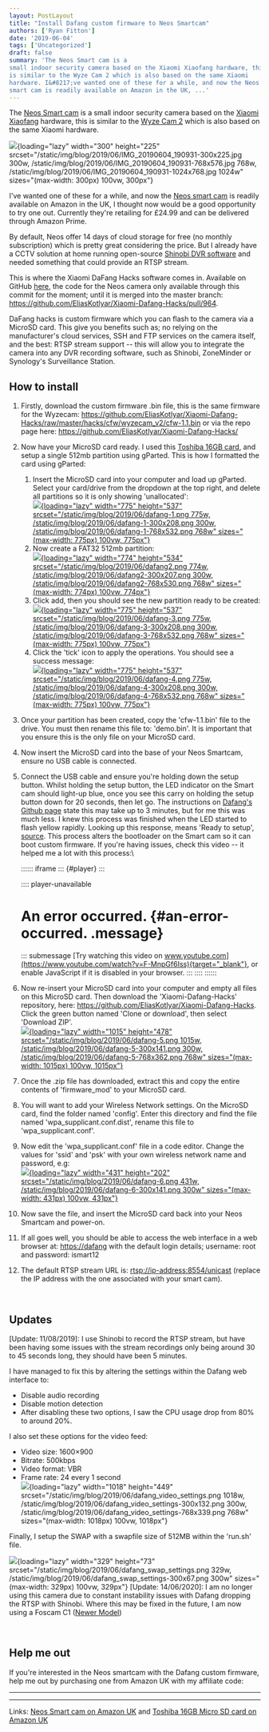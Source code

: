 ```yaml
---
layout: PostLayout
title: "Install Dafang custom firmware to Neos Smartcam"
authors: ['Ryan Fitton']
date: '2019-06-04'
tags: ['Uncategorized']
draft: false
summary: 'The Neos Smart cam is a
small indoor security camera based on the Xiaomi Xiaofang hardware, this
is similar to the Wyze Cam 2 which is also based on the same Xiaomi
hardware. I&#8217;ve wanted one of these for a while, and now the Neos
smart cam is readily available on Amazon in the UK, ...'
---
```


The [Neos Smart
cam](https://www.amazon.co.uk/Neos-SmartCam-Vision-Camera-Warranty/dp/B07JY7K3SZ/ref=as_li_ss_tl?ie=UTF8&linkCode=ll1&tag=ryanfittoncou-21&linkId=50da75e73cc1e4cc66bbdffdeae74299&language=en_GB)
is a small indoor security camera based on the [Xiaomi
Xiaofang](https://uk.gearbest.com/ip-cameras/pp_487830.html) hardware,
this is similar to the [Wyze Cam
2](https://www.wyze.com/product/wyze-cam-v2/) which is also based on the
same Xiaomi hardware.

![](/static/img/blog/2019/06/IMG_20190604_190931-300x225.jpg){loading="lazy"
width="300" height="225"
srcset="/static/img/blog/2019/06/IMG_20190604_190931-300x225.jpg 300w, /static/img/blog/2019/06/IMG_20190604_190931-768x576.jpg 768w, /static/img/blog/2019/06/IMG_20190604_190931-1024x768.jpg 1024w"
sizes="(max-width: 300px) 100vw, 300px"}

I've wanted one of these for a while, and now the [Neos smart
cam](https://www.amazon.co.uk/gp/product/B07JY7K3SZ/ref=as_li_ss_tl?ie=UTF8&psc=1&linkCode=ll1&tag=ryanfittoncou-21&linkId=c94405cba7c64a2c881f432a0522ec92&language=en_GB)
is readily available on Amazon in the UK, I thought now would be a good
opportunity to try one out. Currently they're retailing for £24.99 and
can be delivered through Amazon Prime.

By default, Neos offer 14 days of cloud storage for free (no monthly
subscription) which is pretty great considering the price. But I already
have a CCTV solution at home running open-source [Shinobi DVR
software](https://gitlab.com/Shinobi-Systems/Shinobi) and needed
something that could provide an RTSP stream.

This is where the Xiaomi DaFang Hacks software comes in. Available on
GitHub
[here](https://github.com/EliasKotlyar/Xiaomi-Dafang-Hacks/blob/master/README.md),
the code for the Neos camera only available through this commit for the
moment; until it is merged into the master branch:
<https://github.com/EliasKotlyar/Xiaomi-Dafang-Hacks/pull/964>.

DaFang hacks is custom firmware which you can flash to the camera via a
MicroSD card. This give you benefits such as; no relying on the
manufacturer's cloud services, SSH and FTP services on the camera
itself, and the best: RTSP stream support -- this will allow you to
integrate the camera into any DVR recording software, such as Shinobi,
ZoneMinder or Synology's Surveillance Station.

## How to install

1.  Firstly, download the custom firmware .bin file, this is the same
    firmware for the Wyzecam:
    <https://github.com/EliasKotlyar/Xiaomi-Dafang-Hacks/raw/master/hacks/cfw/wyzecam_v2/cfw-1.1.bin>
    or via the repo page here:
    <https://github.com/EliasKotlyar/Xiaomi-Dafang-Hacks/>
2.  Now have your MicroSD card ready. I used this [Toshiba 16GB
    card](https://www.amazon.co.uk/gp/product/B078TPK9JF/ref=as_li_ss_tl?ie=UTF8&psc=1&linkCode=ll1&tag=ryanfittoncou-21&linkId=fe859fa72a792fc1ba680f01786e098b&language=en_GB),
    and setup a single 512mb partition using gParted. This is how I
    formatted the card using gParted:
    1.  Insert the MicroSD card into your computer and load up gParted.
        Select your card/drive from the dropdown at the top right, and
        delete all partitions so it is only showing 'unallocated':\
        [![](/static/img/blog/2019/06/dafang-1.png){loading="lazy"
        width="775" height="537"
        srcset="/static/img/blog/2019/06/dafang-1.png 775w, /static/img/blog/2019/06/dafang-1-300x208.png 300w, /static/img/blog/2019/06/dafang-1-768x532.png 768w"
        sizes="(max-width: 775px) 100vw, 775px"}](/static/img/blog/2019/06/dafang-1.png)
    2.  Now create a FAT32 512mb partition:\
        [![](/static/img/blog/2019/06/dafang2.png){loading="lazy"
        width="774" height="534"
        srcset="/static/img/blog/2019/06/dafang2.png 774w, /static/img/blog/2019/06/dafang2-300x207.png 300w, /static/img/blog/2019/06/dafang2-768x530.png 768w"
        sizes="(max-width: 774px) 100vw, 774px"}](/static/img/blog/2019/06/dafang2.png)
    3.  Click add, then you should see the new partition ready to be
        created:\
        [![](/static/img/blog/2019/06/dafang-3.png){loading="lazy"
        width="775" height="537"
        srcset="/static/img/blog/2019/06/dafang-3.png 775w, /static/img/blog/2019/06/dafang-3-300x208.png 300w, /static/img/blog/2019/06/dafang-3-768x532.png 768w"
        sizes="(max-width: 775px) 100vw, 775px"}](/static/img/blog/2019/06/dafang-3.png)
    4.  Click the 'tick' icon to apply the operations. You should see a
        success message:\
        [![](/static/img/blog/2019/06/dafang-4.png){loading="lazy"
        width="775" height="537"
        srcset="/static/img/blog/2019/06/dafang-4.png 775w, /static/img/blog/2019/06/dafang-4-300x208.png 300w, /static/img/blog/2019/06/dafang-4-768x532.png 768w"
        sizes="(max-width: 775px) 100vw, 775px"}](/static/img/blog/2019/06/dafang-4.png)
3.  Once your partition has been created, copy the 'cfw-1.1.bin' file to
    the drive. You must then rename this file to: 'demo.bin'. It is
    important that you ensure this is the only file on your MicroSD
    card.
4.  Now insert the MicroSD card into the base of your Neos Smartcam,
    ensure no USB cable is connected.
5.  Connect the USB cable and ensure you're holding down the setup
    button. Whilst holding the setup button, the LED indicator on the
    Smart cam should light-up blue, once you see this carry on holding
    the setup button down for 20 seconds, then let go. The instructions
    on [Dafang's Github
    page](https://github.com/EliasKotlyar/Xiaomi-Dafang-Hacks/blob/master/hacks/install_cfw.md)
    state this may take up to 3 minutes, but for me this was much less.
    I knew this process was finished when the LED started to flash
    yellow rapidly. Looking up this response, means 'Ready to setup',
    [source](https://github.com/EliasKotlyar/Xiaomi-Dafang-Hacks/issues/651).
    This process alters the bootloader on the Smart cam so it can boot
    custom firmware. If you're having issues, check this video -- it
    helped me a lot with this process:\

    :::::: iframe
    ::: {#player}
    :::

    :::: player-unavailable
    # An error occurred. {#an-error-occurred. .message}

    ::: submessage
    [Try watching this video on
    www.youtube.com](https://www.youtube.com/watch?v=F-MnpGf6Iss){target="_blank"},
    or enable JavaScript if it is disabled in your browser.
    :::
    ::::
    ::::::
6.  Now re-insert your MicroSD card into your computer and empty all
    files on this MicroSD card. Then download the 'Xiaomi-Dafang-Hacks'
    repository, here:
    <https://github.com/EliasKotlyar/Xiaomi-Dafang-Hacks>. Click the
    green button named 'Clone or download', then select 'Download ZIP'.\
    [![](/static/img/blog/2019/06/dafang-5.png){loading="lazy"
    width="1015" height="478"
    srcset="/static/img/blog/2019/06/dafang-5.png 1015w, /static/img/blog/2019/06/dafang-5-300x141.png 300w, /static/img/blog/2019/06/dafang-5-768x362.png 768w"
    sizes="(max-width: 1015px) 100vw, 1015px"}](https://github.com/EliasKotlyar/Xiaomi-Dafang-Hacks)
7.  Once the .zip file has downloaded, extract this and copy the entire
    contents of 'firmware_mod' to your MicroSD card.
8.  You will want to add your Wireless Network settings. On the MicroSD
    card, find the folder named 'config'. Enter this directory and find
    the file named 'wpa_supplicant.conf.dist', rename this file to
    'wpa_supplicant.conf'.
9.  Now edit the 'wpa_supplicant.conf' file in a code editor. Change the
    values for 'ssid' and 'psk' with your own wireless network name and
    password, e.g:\
    [![](/static/img/blog/2019/06/dafang-6.png){loading="lazy"
    width="431" height="202"
    srcset="/static/img/blog/2019/06/dafang-6.png 431w, /static/img/blog/2019/06/dafang-6-300x141.png 300w"
    sizes="(max-width: 431px) 100vw, 431px"}](https://github.com/EliasKotlyar/Xiaomi-Dafang-Hacks/blob/master/firmware_mod/config/wpa_supplicant.conf.dist)
10. Now save the file, and insert the MicroSD card back into your Neos
    Smartcam and power-on.
11. If all goes well, you should be able to access the web interface in
    a web browser at: <https://dafang> with the default login details;
    username: root and password: ismart12
12. The default RTSP stream URL is: <rtsp://ip-address:8554/unicast>
    (replace the IP address with the one associated with your smart
    cam).

 

## Updates
[Update: 11/08/2019\]: I use Shinobi to record the RTSP stream, but
have been having some issues with the stream recordings only being
around 30 to 45 seconds long, they should have been 5 minutes.

I have managed to fix this by altering the settings within the Dafang
web interface to:

-   Disable audio recording
-   Disable motion detection
-   After disabling these two options, I saw the CPU usage drop from 80%
    to around 20%.

I also set these options for the video feed:

-   Video size: 1600×900
-   Bitrate: 500kbps
-   Video format: VBR
-   Frame rate: 24 every 1 second\
    ![](/static/img/blog/2019/06/dafang_video_settings.png){loading="lazy"
    width="1018" height="449"
    srcset="/static/img/blog/2019/06/dafang_video_settings.png 1018w, /static/img/blog/2019/06/dafang_video_settings-300x132.png 300w, /static/img/blog/2019/06/dafang_video_settings-768x339.png 768w"
    sizes="(max-width: 1018px) 100vw, 1018px"}

Finally, I setup the SWAP with a swapfile size of 512MB within the
'run.sh' file.

![](/static/img/blog/2019/06/dafang_swap_settings.png){loading="lazy"
width="329" height="73"
srcset="/static/img/blog/2019/06/dafang_swap_settings.png 329w, /static/img/blog/2019/06/dafang_swap_settings-300x67.png 300w"
sizes="(max-width: 329px) 100vw, 329px"}
[Update: 14/06/2020\]: I am no longer using this camera due to constant
instability issues with Dafang dropping the RTSP with Shinobi. Where
this may be fixed in the future, I am now using a Foscam C1 ([Newer
Model](https://www.amazon.co.uk/gp/product/B07WHY74F1/ref=as_li_tl?ie=UTF8&tag=ryanfittoncou-21&camp=1634&creative=6738&linkCode=as2&creativeASIN=B07WHY74F1&linkId=cab92c8366ebb3ef4cc1ffd0a54abe04))

 

## Help me out

If you're interested in the Neos smartcam with the Dafang custom
firmware, help me out by purchasing one from Amazon UK with my affiliate
code:

  -- -- --
        
  -- -- --

Links: [Neos Smart cam on Amazon
UK](https://www.amazon.co.uk/gp/product/B07JY7K3SZ/ref=as_li_ss_tl?ie=UTF8&psc=1&linkCode=ll1&tag=ryanfittoncou-21&linkId=14500df13fa7afa31a21348d64a5bf21&language=en_GB)
and [Toshiba 16GB Micro SD card on Amazon
UK](https://www.amazon.co.uk/gp/product/B078TPK9JF/ref=as_li_ss_tl?ie=UTF8&psc=1&linkCode=ll1&tag=ryanfittoncou-21&linkId=6c196003bb190b1366a31889fb0be4a6&language=en_GB)
